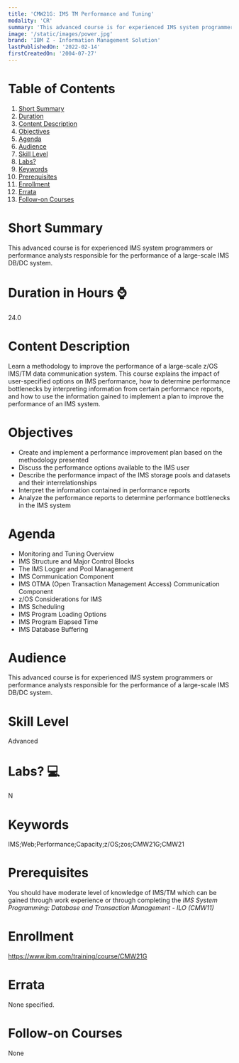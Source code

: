 ```yaml
---
title: 'CMW21G: IMS TM Performance and Tuning'
modality: 'CR'
summary: 'This advanced course is for experienced IMS system programmers or performance analysts responsible for the performance of a large-scale IMS DB/DC system.'
image: '/static/images/power.jpg'
brand: 'IBM Z - Information Management Solution'
lastPublishedOn: '2022-02-14'
firstCreatedOn: '2004-07-27'
---
```

# Table of Contents
1.  [Short Summary](#short-summary)
2.  [Duration](#duration-in-hours-)
3.  [Content Description](#content-description)
4.  [Objectives](#objectives)
5.  [Agenda](#agenda)
6.  [Audience](#audience)
7.  [Skill Level](#skill-level)
8.  [Labs?](#labs-)
9.  [Keywords](#keywords)
10. [Prerequisites](#prerequisites)
11. [Enrollment](#enrollment)
12. [Errata](#errata)
13. [Follow-on Courses](#follow-on-courses)

# Short Summary
This advanced course is for experienced IMS system programmers or performance analysts responsible for the performance of a large-scale IMS DB/DC system.

# Duration in Hours ⌚
24.0

# Content Description
Learn a methodology to improve the performance of a large-scale z/OS IMS/TM data communication system. This course explains the impact of user-specified options on IMS performance, how to determine performance bottlenecks by interpreting information from certain performance reports, and how to use the information gained to implement a plan to improve the performance of an IMS system.



# Objectives
* Create and implement a performance improvement plan based on the methodology presented
* Discuss the performance options available to the IMS user
* Describe the performance impact of the IMS storage pools and datasets and their interrelationships
* Interpret the information contained in performance reports
* Analyze the performance reports to determine performance bottlenecks in the IMS system


# Agenda
* Monitoring and Tuning Overview
* IMS Structure and Major Control Blocks
* The IMS Logger and Pool Management
* IMS Communication Component
* IMS OTMA (Open Transaction Management Access) Communication Component
* z/OS Considerations for IMS
* IMS Scheduling
* IMS Program Loading Options
* IMS Program Elapsed Time
* IMS Database Buffering


# Audience
This advanced course is for experienced IMS system programmers or performance analysts responsible for the performance of a large-scale IMS DB/DC system.



# Skill Level
Advanced            

# Labs? 💻
N

# Keywords
IMS;Web;Performance;Capacity;z/OS;zos;CMW21G;CMW21

# Prerequisites
You should have moderate level of knowledge of IMS/TM which can be gained through work experience or through completing the *IMS System Programming: Database and Transaction Management - ILO (CMW11)*



# Enrollment
https://www.ibm.com/training/course/CMW21G

# Errata
None specified.

# Follow-on Courses
None

